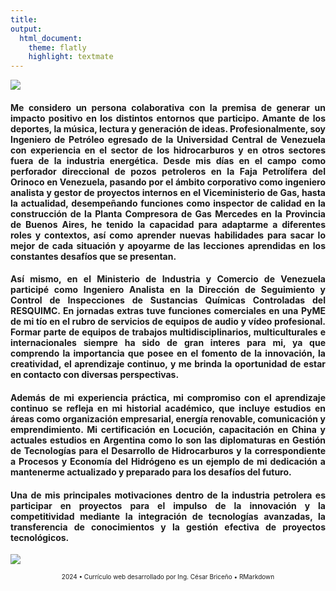 ```yaml
---
title: 
output:
  html_document:
    theme: flatly
    highlight: textmate
---
```


<style>
body {
  text-align: justify;
}
</style>


![](IMÁGENES/Perfil.png)

#### Me considero un persona colaborativa con la premisa de generar un impacto positivo en los distintos entornos que participo. Amante de los deportes, la música, lectura y generación de ideas. Profesionalmente, soy Ingeniero de Petróleo egresado de la Universidad Central de Venezuela con experiencia en el sector de los hidrocarburos y en otros sectores fuera de la industria energética. Desde mis días en el campo como perforador direccional de pozos petroleros en la Faja Petrolífera del Orinoco en Venezuela, pasando por el ámbito corporativo como ingeniero analista y gestor de proyectos internos en el Viceministerio de Gas, hasta la actualidad, desempeñando funciones como inspector de calidad en la construcción de la Planta Compresora de Gas Mercedes en la Provincia de Buenos Aires, he tenido la capacidad para adaptarme a diferentes roles y contextos, así como aprender nuevas habilidades para sacar lo mejor de cada situación y apoyarme de las lecciones aprendidas en los constantes desafíos que se presentan. 


#### Así mismo, en el Ministerio de Industria y Comercio de Venezuela participé como Ingeniero Analista  en la Dirección de Seguimiento y Control de Inspecciones de Sustancias Químicas Controladas del RESQUIMC. En jornadas extras  tuve funciones comerciales en una PyME de mi tío en el rubro de servicios de equipos de audio y vídeo profesional. Formar parte de equipos de trabajos multidisciplinarios, multiculturales e internacionales siempre ha sido de gran interes para mi, ya que comprendo la importancia que posee en el fomento de la innovación, la creatividad, el aprendizaje continuo, y me brinda la oportunidad de estar en contacto con diversas perspectivas. 


#### Además de mi experiencia práctica, mi compromiso con el aprendizaje continuo se refleja en mi historial académico, que incluye estudios en áreas como organización empresarial, energía renovable, comunicación y emprendimiento. Mi certificación en Locución, capacitación en China y actuales estudios en Argentina como lo son las diplomaturas en Gestión de Tecnologías para el Desarrollo de Hidrocarburos y la correspondiente a Procesos y Economía del Hidrógeno es un ejemplo de mi dedicación a mantenerme actualizado y preparado para los desafíos del futuro. 

#### Una de mis principales motivaciones dentro de la industria petrolera es participar en proyectos para el impulso de la innovación y la competitividad mediante la integración de tecnologías avanzadas, la transferencia de conocimientos y la gestión efectiva de proyectos tecnológicos.  


![](IMÁGENES/Banner Linkedin.png)

<footer style="text-align: center;">
<p style="font-size: x-small;"> 2024 • Currículo web desarrollado por Ing. César Briceño  • RMarkdown </p>
</footer>